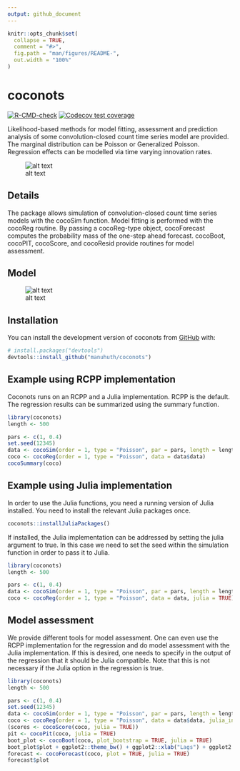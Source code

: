 ```yaml
---
output: github_document
---
```


<!-- README.md is generated from README.Rmd. Please edit that file -->

```r
knitr::opts_chunk$set(
  collapse = TRUE,
  comment = "#>",
  fig.path = "man/figures/README-",
  out.width = "100%"
)
```

# coconots

  <!-- badges: start -->
  [![R-CMD-check](https://github.com/manuhuth/coconots/actions/workflows/R-CMD-check.yaml/badge.svg)](https://github.com/manuhuth/coconots/actions/workflows/R-CMD-check.yaml)
  [![Codecov test coverage](https://codecov.io/gh/manuhuth/coconots/branch/main/graph/badge.svg)](https://app.codecov.io/gh/manuhuth/coconots?branch=main)
  <!-- badges: end -->

Likelihood-based methods for model fitting, assessment and prediction analysis of some convolution-closed count time series model are provided. The marginal distribution can be Poisson or Generalized Poisson. Regression effects can be modelled via time varying innovation rates.

![alt text](https://github.com/manuhuth/coconots/blob/main/images/functionality.png?raw=true)

## Details
The package allows simulation of convolution-closed count time series models with the cocoSim
function. Model fitting is performed with the cocoReg routine. By passing a cocoReg-type object,
cocoForecast computes the probability mass of the one-step ahead forecast. cocoBoot, cocoPIT,
cocoScore, and cocoResid provide routines for model assessment.

## Model

![alt text](https://github.com/manuhuth/coconots/blob/main/images/dgp.png?raw=true)

## Installation

You can install the development version of coconots from [GitHub](https://github.com/) with:

``` r
# install.packages("devtools")
devtools::install_github("manuhuth/coconots")
```

## Example using RCPP implementation

Coconots runs on an RCPP and a Julia implementation. RCPP is the default. The regression results can be summarized using the summary function.

```r
library(coconots)
length <- 500

pars <- c(1, 0.4)
set.seed(12345)
data <- cocoSim(order = 1, type = "Poisson", par = pars, length = length)
coco <- cocoReg(order = 1, type = "Poisson", data = data$data)
cocoSummary(coco)
```

## Example using Julia implementation

In order to use the Julia functions, you need a running version of Julia installed. You need to install the relevant Julia packages once.    

```r
coconots::installJuliaPackages()
```

If installed, the Julia implementation can be addressed by setting the julia argument to true. In this case we need to set the seed within the simulation function in order to pass it to Julia.

```r
library(coconots)
length <- 500

pars <- c(1, 0.4)
data <- cocoSim(order = 1, type = "Poisson", par = pars, length = length, julia = TRUE, julia_seed = 123)
coco <- cocoReg(order = 1, type = "Poisson", data = data, julia = TRUE)
```

## Model assessment
We provide different tools for model assessment. One can even use the RCPP implementation for the regression and do model assessment with the Julia implementation. If this is desired, one needs to specify in the output of the regression that it should be Julia compatible. Note that this is not necessary if the Julia option in the regression is true.
```r
library(coconots)
length <- 500

pars <- c(1, 0.4)
set.seed(12345)
data <- cocoSim(order = 1, type = "Poisson", par = pars, length = length)
coco <- cocoReg(order = 1, type = "Poisson", data = data$data, julia_installed=TRUE)
(scores <- cocoScore(coco, julia = TRUE))
pit <- cocoPit(coco, julia = TRUE)
boot_plot <- cocoBoot(coco, plot_bootstrap = TRUE, julia = TRUE)
boot_plot$plot + ggplot2::theme_bw() + ggplot2::xlab("Lags") + ggplot2::xlab("Autocorrelation")
forecast <- cocoForecast(coco, plot = TRUE, julia = TRUE)
forecast$plot
```


